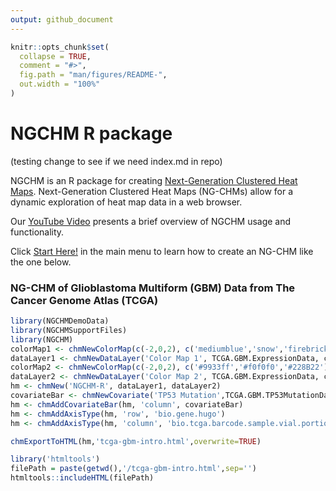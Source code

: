 ```yaml
---
output: github_document
---
```


<!-- README.md is generated from README.Rmd. Please edit that file -->

```r
knitr::opts_chunk$set(
  collapse = TRUE,
  comment = "#>",
  fig.path = "man/figures/README-",
  out.width = "100%"
)
```

# NGCHM R package

(testing change to see if we need index.md in repo)

<!-- badges: start -->
<!-- badges: end -->

NGCHM is an R package for creating [Next-Generation Clustered Heat Maps](https://bioinformatics.mdanderson.org/public-software/ngchm/).
Next-Generation Clustered Heat Maps (NG-CHMs) allow for a dynamic exploration of heat map data in a web browser. 

Our [YouTube Video](https://www.youtube.com/watch?v=DuObpGNpDhw) presents a brief overview of NGCHM usage and functionality.

Click [Start Here!](articles/create-a-ng-chm.html) in the main menu to learn how to create an NG-CHM like the one below.


### NG-CHM of Glioblastoma Multiform (GBM) Data from The Cancer Genome Atlas (TCGA)

```r
library(NGCHMDemoData)
library(NGCHMSupportFiles)
library(NGCHM)
colorMap1 <- chmNewColorMap(c(-2,0,2), c('mediumblue','snow','firebrick'))
dataLayer1 <- chmNewDataLayer('Color Map 1', TCGA.GBM.ExpressionData, colorMap1)
colorMap2 <- chmNewColorMap(c(-2,0,2), c('#9933ff','#f0f0f0','#228B22'))
dataLayer2 <- chmNewDataLayer('Color Map 2', TCGA.GBM.ExpressionData, colorMap2)
hm <- chmNew('NGCHM-R', dataLayer1, dataLayer2)
covariateBar <- chmNewCovariate('TP53 Mutation',TCGA.GBM.TP53MutationData)
hm <- chmAddCovariateBar(hm, 'column', covariateBar)
hm <- chmAddAxisType(hm, 'row', 'bio.gene.hugo')
hm <- chmAddAxisType(hm, 'column', 'bio.tcga.barcode.sample.vial.portion.analyte.aliquot')
```

```r
chmExportToHTML(hm,'tcga-gbm-intro.html',overwrite=TRUE)
```

```r
library('htmltools')
filePath = paste(getwd(),'/tcga-gbm-intro.html',sep='')
htmltools::includeHTML(filePath)
```


